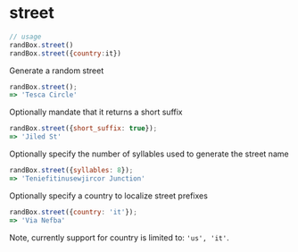 # street

```js
// usage
randBox.street()
randBox.street({country:it})
```

Generate a random street

```js
randBox.street();
=> 'Tesca Circle'
```

Optionally mandate that it returns a short suffix

```js
randBox.street({short_suffix: true});
=> 'Jiled St'
```

Optionally specify the number of syllables used to generate the street name

```js
randBox.street({syllables: 8});
=> 'Teniefitinusewjircor Junction'
```

Optionally specify a country to localize street prefixes

```js
randBox.street({country: 'it'});
=> 'Via Nefba'
```

Note, currently support for country is limited to: `'us', 'it'`.
